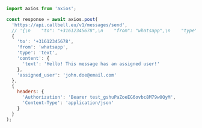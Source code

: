 ```js
import axios from 'axios';

const response = await axios.post(
  'https://api.callbell.eu/v1/messages/send',
  // '{\n    "to": "+31612345678",\n    "from": "whatsapp",\n    "type": "text",\n    "content": {\n      "text": "Hello! This message has an assigned user!"\n    },\n    "assigned_user": "john.doe@email.com"\n  }',
  {
    'to': '+31612345678',
    'from': 'whatsapp',
    'type': 'text',
    'content': {
      'text': 'Hello! This message has an assigned user!'
    },
    'assigned_user': 'john.doe@email.com'
  },
  {
    headers: {
      'Authorization': 'Bearer test_gshuPaZoeEG6ovbc8M79w0QyM',
      'Content-Type': 'application/json'
    }
  }
);

```